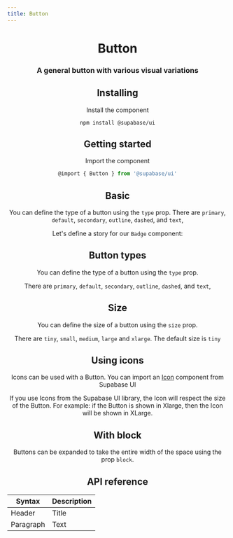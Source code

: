 ```yaml
---
title: Button
---
```


<Header image="button" img={"/images/button.svg"} />

# Button

### A general button with various visual variations

## Installing

Install the component

```cli
npm install @supabase/ui
```

## Getting started

Import the component

```js
@import { Button } from '@supabase/ui'
```

## Basic

You can define the type of a button using the `type` prop. There are `primary`, `default`, `secondary`, `outline`, `dashed`, and `text`,

<CodeSample sample="ButtonBasic" v="0" />

Let's define a story for our `Badge` component:

## Button types

<CodeSample sample="ButtonTypes" v="0" />

You can define the type of a button using the `type` prop.

There are `primary`, `default`, `secondary`, `outline`, `dashed`, and `text`,

## Size

You can define the size of a button using the `size` prop.

There are `tiny`, `small`, `medium`, `large` and `xlarge`. The default size is `tiny`

<CodeSample sample="ButtonSizes" v="0" />

## Using icons

Icons can be used with a Button.
You can import an [Icon]("https://ui") component from Supabase UI

If you use Icons from the Supabase UI library, the Icon will respect the size of the Button. For example: if the Button is shown in Xlarge, then the Icon will be shown in XLarge.

<CodeSample sample="ButtonIcons" v="0" />

## With block

Buttons can be expanded to take the entire width of the space using the prop `block`.

<CodeSample sample="ButtonBlock" v="0" />

## API reference

| Syntax    | Description |
| --------- | ----------- |
| Header    | Title       |
| Paragraph | Text        |
